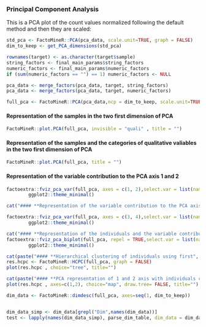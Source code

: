 



### **Principal Component Analysis**
This is a PCA plot of the count values normalized following the default method and then they are scaled:

```r
std_pca <- FactoMineR::PCA(pca_data, scale.unit=TRUE, graph = FALSE)                                                     
dim_to_keep <- get_PCA_dimensions(std_pca)

rownames(target) <- as.character(target$sample)
string_factors <- final_main_params$string_factors
numeric_factors <- final_main_params$numeric_factors
if (sum(numeric_factors == "") == 1) numeric_factors <- NULL

pca_data <- merge_factors(pca_data, target, string_factors)
pca_data <- merge_factors(pca_data, target, numeric_factors)

full_pca <- FactoMineR::PCA(pca_data,ncp = dim_to_keep, scale.unit=TRUE, graph = FALSE, quanti.sup = numeric_factors, quali.sup=string_factors)
``` 
#### **Representation of the samples in the two first dimension of PCA** 

```r
FactoMineR::plot.PCA(full_pca, invisible = "quali" , title = "")
``` 

#### **Representation of the samples and the categories of qualitative valiables in the two first dimension of PCA** 

```r

FactoMineR::plot.PCA(full_pca, title = "")
```

#### **Representation of the variable contribution to the PCA axis 1 and 2**

```r
factoextra::fviz_pca_var(full_pca, axes = c(1, 2),select.var = list(name=numeric_factors), col.var="steelblue", title="") +
		ggplot2::theme_minimal()

``` 

```r
cat("#### **Representation of the variable contribution to the PCA axis 3 and 4**")

factoextra::fviz_pca_var(full_pca, axes = c(3, 4),select.var = list(name=numeric_factors), col.var="steelblue", title="") +
		ggplot2::theme_minimal()

``` 


```r
cat("#### **Representation of the individuals and the variable contribution to the PCA axis 1 and 2**")
factoextra::fviz_pca_biplot(full_pca, repel = TRUE,select.var = list(name=numeric_factors), col.var="steelblue", title="") +
		ggplot2::theme_minimal()

```

```r
cat(paste("#### **Hierarchical clustering of individuals using first", dim_to_keep, "significant PCA dimensions**",sep=' '))
res.hcpc <- FactoMineR::HCPC(full_pca, graph = FALSE)
plot(res.hcpc , choice="tree", title="")

```

```r
cat(paste("#### **PCA representation of 1 and 2 axis with individuals coloured by its cluster membership. The first ", dim_to_keep, "significant PCA dimensions are used for HCPC**",sep=' '))
plot(res.hcpc , axes=c(1,2), choice="map", draw.tree= FALSE, title="")
```

```r

dim_data <- FactoMineR::dimdesc(full_pca, axes=seq(1, dim_to_keep))


dim_data_simp <- dim_data[grepl("Dim",names(dim_data))]
test <- lapply(names(dim_data_simp), parse_dim_table, dim_data = dim_data_simp, tag = "####")

```

